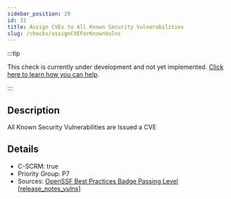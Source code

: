 ```yaml
---
sidebar_position: 29
id: 31
title: Assign CVEs to All Known Security Vulnerabilities
slug: /checks/assignCVEForKnownVulns
---
```


<!-- BANNER:START -->
:::tip

This check is currently under development and not yet implemented. [Click here to learn how you can help](/contribute).

:::
<!-- BANNER:END -->

<!-- DESCRIPTION:START -->
## Description
All Known Security Vulnerabilities are Issued a CVE
<!-- DESCRIPTION:END -->

<!-- DETAILS:START -->
## Details
- C-SCRM: true
- Priority Group: P7
- Sources: [OpenSSF Best Practices Badge Passing Level [release_notes_vulns]](https://www.bestpractices.dev/en/criteria?details=true&rationale=true#0.release_notes_vulns)

<!-- DETAILS:END -->
